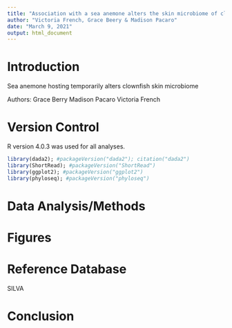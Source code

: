 ```yaml
---
title: "Association with a sea anemone alters the skin microbiome of clownfish"
author: "Victoria French, Grace Beery & Madison Pacaro"
date: "March 9, 2021"
output: html_document
---
```



# Introduction

Sea anemone hosting temporarily alters clownfish skin microbiome

Authors: 
Grace Berry 
Madison Pacaro 
Victoria French 

# Version Control 

R version 4.0.3 was used for all analyses.

```r
library(dada2); #packageVersion("dada2"); citation("dada2")
library(ShortRead); #packageVersion("ShortRead")
library(ggplot2); #packageVersion("ggplot2")
library(phyloseq); #packageVersion("phyloseq")
```


# Data Analysis/Methods



# Figures



# Reference Database

SILVA 

# Conclusion




